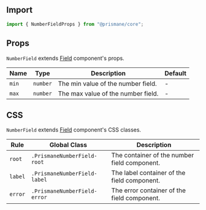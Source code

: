## Import

```js
import { NumberFieldProps } from "@prismane/core";
```

## Props

`NumberField` extends [Field](/docs/components-api/inputs/field-api) component's props.

| Name  | Type     | Description                        | Default |
| ----- | -------- | ---------------------------------- | ------- |
| `min` | `number` | The min value of the number field. | -       |
| `max` | `number` | The max value of the number field. | -       |

## CSS

`NumberField` extends [Field](/docs/components-api/inputs/field-api) component's CSS classes.

| Rule    | Global Class                 | Description                                  |
| ------- | ---------------------------- | -------------------------------------------- |
| `root`  | `.PrismaneNumberField-root`  | The container of the number field component. |
| `label` | `.PrismaneNumberField-label` | The label container of the field component.  |
| `error` | `.PrismaneNumberField-error` | The error container of the field component.  |
